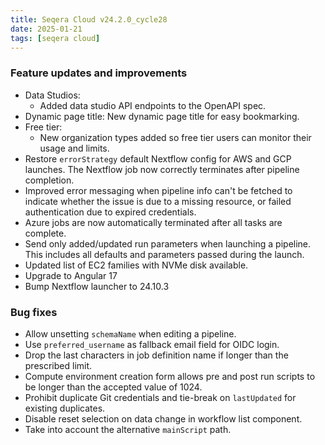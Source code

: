 ```yaml
---
title: Seqera Cloud v24.2.0_cycle28
date: 2025-01-21
tags: [seqera cloud]
---
```


### Feature updates and improvements

- Data Studios:
    - Added data studio API endpoints to the OpenAPI spec.
- Dynamic page title: New dynamic page title for easy bookmarking.
- Free tier:
    - New organization types added so free tier users can monitor their usage and limits.
- Restore `errorStrategy` default Nextflow config for AWS and GCP launches. The Nextflow job now correctly terminates after pipeline completion.
- Improved error messaging when pipeline info can't be fetched to indicate whether the issue is due to a missing resource, or failed authentication due to expired credentials.
- Azure jobs are now automatically terminated after all tasks are complete.
- Send only added/updated run parameters when launching a pipeline. This includes all defaults and parameters passed during the launch.
- Updated list of EC2 families with NVMe disk available.
- Upgrade to Angular 17
- Bump Nextflow launcher to 24.10.3

### Bug fixes 

- Allow unsetting `schemaName` when editing a pipeline.
- Use `preferred_username` as fallback email field for OIDC login.
- Drop the last characters in job definition name if longer than the prescribed limit.
- Compute environment creation form allows pre and post run scripts to be longer than the accepted value of 1024.
- Prohibit duplicate Git credentials and tie-break on `lastUpdated` for existing duplicates.
- Disable reset selection on data change in workflow list component.
- Take into account the alternative `mainScript` path.